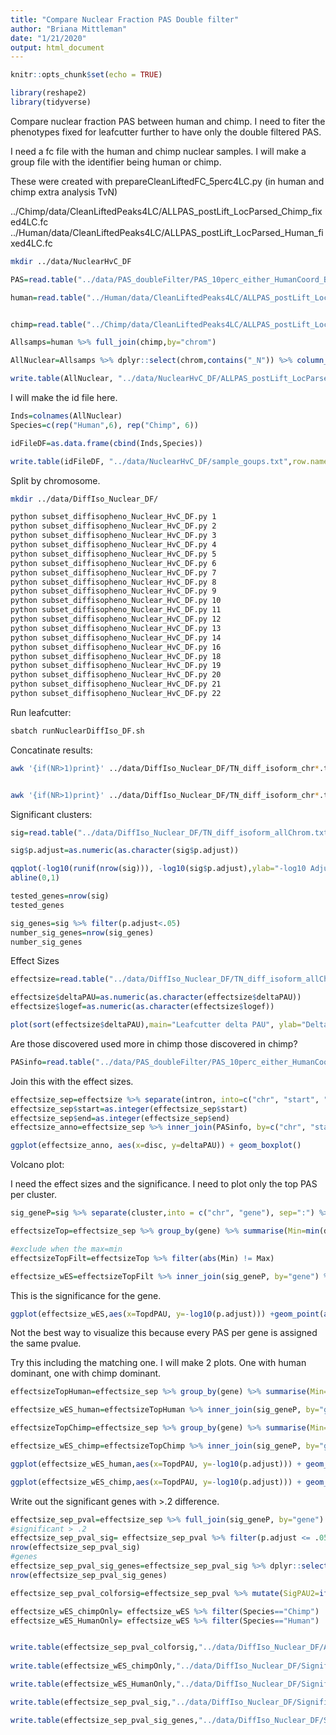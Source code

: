 ```yaml
---
title: "Compare Nuclear Fraction PAS Double filter"
author: "Briana Mittleman"
date: "1/21/2020"
output: html_document
---
```


```r
knitr::opts_chunk$set(echo = TRUE)
```



```r
library(reshape2)
library(tidyverse)

```


Compare nuclear fraction PAS between human and chimp.  I need to fiter the phenotypes fixed for leafcutter further to have only the double filtered PAS. 

I need a fc file with the human and chimp nuclear samples. I will make a group file with the identifier being human or chimp.  

These were created with prepareCleanLiftedFC_5perc4LC.py  (in human and chimp extra analysis TvN)  

../Chimp/data/CleanLiftedPeaks4LC/ALLPAS_postLift_LocParsed_Chimp_fixed4LC.fc
../Human/data/CleanLiftedPeaks4LC/ALLPAS_postLift_LocParsed_Human_fixed4LC.fc


```bash
mkdir ../data/NuclearHvC_DF
```



```r
PAS=read.table("../data/PAS_doubleFilter/PAS_10perc_either_HumanCoord_BothUsage_meta_doubleFilter.txt", header = T, stringsAsFactors = F) %>% mutate(chrom=paste(chr,start,end,gene, sep=":"))
```


```r
human=read.table("../Human/data/CleanLiftedPeaks4LC/ALLPAS_postLift_LocParsed_Human_fixed4LC.fc", stringsAsFactors = F, header = T) %>% rownames_to_column(var="chrom") %>% filter(chrom %in% PAS$chrom)


chimp=read.table("../Chimp/data/CleanLiftedPeaks4LC/ALLPAS_postLift_LocParsed_Chimp_fixed4LC.fc", stringsAsFactors = F, header = T)%>% rownames_to_column(var="chrom")%>% filter(chrom %in% PAS$chrom)
```


```r
Allsamps=human %>% full_join(chimp,by="chrom") 

AllNuclear=Allsamps %>% dplyr::select(chrom,contains("_N")) %>% column_to_rownames(var="chrom")

write.table(AllNuclear, "../data/NuclearHvC_DF/ALLPAS_postLift_LocParsed_HvC_Nuclear_fixed4LC_Doublefilt.fc",row.names = T, col.names = T, quote = F)

```


I will make the id file here.  

```r
Inds=colnames(AllNuclear) 
Species=c(rep("Human",6), rep("Chimp", 6))

idFileDF=as.data.frame(cbind(Inds,Species))

write.table(idFileDF, "../data/NuclearHvC_DF/sample_goups.txt",row.names = F, col.names = F, quote = F)

```


Split by chromosome.  



```bash
mkdir ../data/DiffIso_Nuclear_DF/

python subset_diffisopheno_Nuclear_HvC_DF.py 1
python subset_diffisopheno_Nuclear_HvC_DF.py 2
python subset_diffisopheno_Nuclear_HvC_DF.py 3
python subset_diffisopheno_Nuclear_HvC_DF.py 4
python subset_diffisopheno_Nuclear_HvC_DF.py 5
python subset_diffisopheno_Nuclear_HvC_DF.py 6
python subset_diffisopheno_Nuclear_HvC_DF.py 7
python subset_diffisopheno_Nuclear_HvC_DF.py 8
python subset_diffisopheno_Nuclear_HvC_DF.py 9
python subset_diffisopheno_Nuclear_HvC_DF.py 10
python subset_diffisopheno_Nuclear_HvC_DF.py 11
python subset_diffisopheno_Nuclear_HvC_DF.py 12
python subset_diffisopheno_Nuclear_HvC_DF.py 13
python subset_diffisopheno_Nuclear_HvC_DF.py 14
python subset_diffisopheno_Nuclear_HvC_DF.py 16
python subset_diffisopheno_Nuclear_HvC_DF.py 18
python subset_diffisopheno_Nuclear_HvC_DF.py 19
python subset_diffisopheno_Nuclear_HvC_DF.py 20
python subset_diffisopheno_Nuclear_HvC_DF.py 21
python subset_diffisopheno_Nuclear_HvC_DF.py 22
```

Run leafcutter:

```bash

sbatch runNuclearDiffIso_DF.sh
```

Concatinate results:  

```bash
awk '{if(NR>1)print}' ../data/DiffIso_Nuclear_DF/TN_diff_isoform_chr*.txt_effect_sizes.txt > ../data/DiffIso_Nuclear_DF/TN_diff_isoform_allChrom.txt_effect_sizes.txt


awk '{if(NR>1)print}' ../data/DiffIso_Nuclear_DF/TN_diff_isoform_chr*.txt_cluster_significance.txt > ../data/DiffIso_Nuclear_DF/TN_diff_isoform_allChrom.txt_significance.txt

```


Significant clusters:  

```r
sig=read.table("../data/DiffIso_Nuclear_DF/TN_diff_isoform_allChrom.txt_significance.txt",sep="\t" ,col.names = c('status','loglr','df','p','cluster','p.adjust'),stringsAsFactors = F) %>% filter(status=="Success") 

sig$p.adjust=as.numeric(as.character(sig$p.adjust))
```



```r
qqplot(-log10(runif(nrow(sig))), -log10(sig$p.adjust),ylab="-log10 Adjusted Leafcutter pvalue", xlab="-log 10 Uniform expectation", main="Leafcutter differencial isoform analysis between Species")
abline(0,1)
```


```r
tested_genes=nrow(sig)
tested_genes
```

```r
sig_genes=sig %>% filter(p.adjust<.05)
number_sig_genes=nrow(sig_genes)
number_sig_genes
```

Effect Sizes  

```r
effectsize=read.table("../data/DiffIso_Nuclear_DF/TN_diff_isoform_allChrom.txt_effect_sizes.txt", stringsAsFactors = F, col.names=c('intron',  'logef' ,'Human', 'Chimp','deltaPAU')) %>% filter(intron != "intron")

effectsize$deltaPAU=as.numeric(as.character(effectsize$deltaPAU))
effectsize$logef=as.numeric(as.character(effectsize$logef))
```


```r
plot(sort(effectsize$deltaPAU),main="Leafcutter delta PAU", ylab="Delta PAU", xlab="PAS Index")
```

Are those discovered used more in chimp those discovered in chimp?

```r
PASinfo=read.table("../data/PAS_doubleFilter/PAS_10perc_either_HumanCoord_BothUsage_meta_doubleFilter.txt",header = T, stringsAsFactors = F)
```

Join this with the effect sizes.  

```r
effectsize_sep=effectsize %>% separate(intron, into=c("chr", "start", "end", "gene"),sep=":")
effectsize_sep$start=as.integer(effectsize_sep$start)
effectsize_sep$end=as.integer(effectsize_sep$end)
effectsize_anno=effectsize_sep %>% inner_join(PASinfo, by=c("chr", "start", "end","gene"))

```
```r
ggplot(effectsize_anno, aes(x=disc, y=deltaPAU)) + geom_boxplot()
```

Volcano plot: 

I need the effect sizes and the significance. I need to plot only the top PAS per cluster.  

```r
sig_geneP=sig %>% separate(cluster,into = c("chr", "gene"), sep=":") %>% dplyr::select(gene, p.adjust)

effectsizeTop=effectsize_sep %>% group_by(gene) %>% summarise(Min=min(deltaPAU), Max=max(deltaPAU)) %>% mutate(TopdPAU=ifelse(abs(Min)>Max, Min, Max))

#exclude when the max=min 
effectsizeTopFilt=effectsizeTop %>% filter(abs(Min) != Max)

effectsize_wES=effectsizeTopFilt %>% inner_join(sig_geneP, by="gene") %>% mutate(Species=ifelse(TopdPAU > 0.2 & p.adjust<.05, "Chimp", ifelse(TopdPAU < -0.2 & p.adjust< .05, "Human", "Neither")))
```

This is the significance for the gene. 


```r
ggplot(effectsize_wES,aes(x=TopdPAU, y=-log10(p.adjust))) +geom_point(aes(col=Species),alpha=.5) + labs(title="Top PAS per gene \nExclude 2 PAS genes")+ geom_text(data=subset(effectsize_wES, -log10(p.adjust) >20 & abs(TopdPAU)>.2 ), aes(x=TopdPAU,y=-log10(p.adjust) +2,label=gene))
``` 
Not the best way to visualize this because every PAS per gene is assigned the same pvalue. 


Try this including the matching one. I will make 2 plots. One with human dominant, one with chimp dominant. 

```r
effectsizeTopHuman=effectsize_sep %>% group_by(gene) %>% summarise(Min=min(deltaPAU), Max=max(deltaPAU)) %>% mutate(TopdPAU=ifelse(abs(Min) > Max, Min, ifelse(abs(Min)==Max, Min, Max)),TwoPAS=ifelse(abs(Min)==Max, T, F))

effectsize_wES_human=effectsizeTopHuman %>% inner_join(sig_geneP, by="gene") %>% mutate(Species=ifelse(TopdPAU > 0.2 & p.adjust<.05, "Chimp", ifelse(TopdPAU < -0.2 & p.adjust< .05, "Human", "Neither")))

effectsizeTopChimp=effectsize_sep %>% group_by(gene) %>% summarise(Min=min(deltaPAU), Max=max(deltaPAU)) %>% mutate(TopdPAU=ifelse(abs(Max)>=abs(Min), Max, Min), TwoPAS=ifelse(abs(Min)==Max, T, F))

effectsize_wES_chimp=effectsizeTopChimp %>% inner_join(sig_geneP, by="gene") %>% mutate(Species=ifelse(TopdPAU > 0.2 & p.adjust<.05, "Chimp", ifelse(TopdPAU < -0.2 & p.adjust< .05, "Human", "Neither")))
```


```r
ggplot(effectsize_wES_human,aes(x=TopdPAU, y=-log10(p.adjust))) + geom_point(aes(col=Species, shape=TwoPAS),alpha=.5) + labs(title="Top PAS per gene \nHuman dominant for 2 PAS")+ geom_text(data=subset(effectsize_wES_human,-log10(p.adjust) >20 & abs(TopdPAU)>.2 ), aes(x=TopdPAU,y=-log10(p.adjust) +2,label=gene))

```
```r
ggplot(effectsize_wES_chimp,aes(x=TopdPAU, y=-log10(p.adjust))) + geom_point(aes(col=Species, shape=TwoPAS),alpha=.5)  + labs(title="Top PAS per gene \nChimp dominant for 2 PAS")+ geom_text(data=subset(effectsize_wES_chimp, -log10(p.adjust) >20 & abs(TopdPAU)>.2), aes(x=TopdPAU,y=-log10(p.adjust) +2,label=gene)) 

```

Write out the significant genes with >.2 difference.

```r
effectsize_sep_pval=effectsize_sep %>% full_join(sig_geneP, by="gene")
#significant > .2
effectsize_sep_pval_sig= effectsize_sep_pval %>% filter(p.adjust <= .05,abs(deltaPAU) >=0.2)
nrow(effectsize_sep_pval_sig)
#genes
effectsize_sep_pval_sig_genes=effectsize_sep_pval_sig %>% dplyr::select(gene) %>% unique()
nrow(effectsize_sep_pval_sig_genes)

effectsize_sep_pval_colforsig=effectsize_sep_pval %>% mutate(SigPAU2=ifelse(p.adjust <= .05 &abs(deltaPAU) >=0.2, "Yes","No"))
```



```r
effectsize_wES_chimpOnly= effectsize_wES %>% filter(Species=="Chimp")
effectsize_wES_HumanOnly= effectsize_wES %>% filter(Species=="Human")


write.table(effectsize_sep_pval_colforsig,"../data/DiffIso_Nuclear_DF/AllPAS_withGeneSig.txt", col.names = T, row.names = F, quote = F )
  
write.table(effectsize_wES_chimpOnly,"../data/DiffIso_Nuclear_DF/SignifianceChimpPAS_2_Nuclear.txt",col.names =T, row.names = F,quote = F)

write.table(effectsize_wES_HumanOnly,"../data/DiffIso_Nuclear_DF/SignifianceHumanPAS_2_Nuclear.txt",col.names =T, row.names = F,quote = F)

write.table(effectsize_sep_pval_sig,"../data/DiffIso_Nuclear_DF/SignifianceEitherPAS_2_Nuclear.txt",col.names =T, row.names = F,quote = F)

write.table(effectsize_sep_pval_sig_genes,"../data/DiffIso_Nuclear_DF/SignifianceEitherGENES_Nuclear.txt",col.names =T, row.names = F,quote = F)
```





